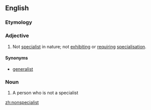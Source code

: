 ==English==

===Etymology===

{{prefix|non|specialist}}

===Adjective===
{{en-adj|-}}

# Not [[specialist]] in nature; not [[exhibit]]ing or [[require|requiring]] [[specialisation]].

====Synonyms====
*[[generalist]]

===Noun===
{{en-noun}}

# A person who is not a specialist

[[zh:nonspecialist]]